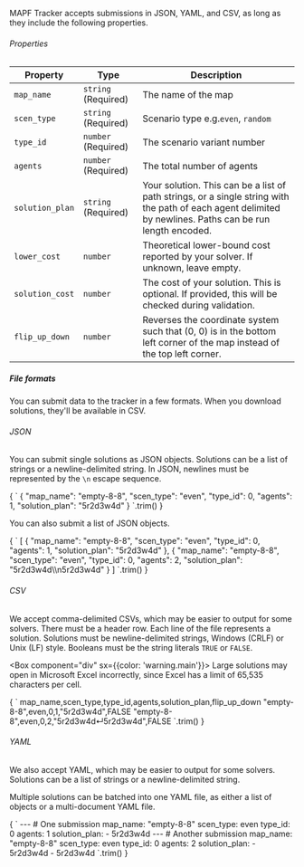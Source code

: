 
MAPF Tracker accepts submissions in JSON, YAML, and CSV, as long as they include the following properties.

###### Properties

| Property  | Type | Description |
|-|-|-|
| `map_name` | `string` (Required) | The name of the map |
| `scen_type` | `string` (Required) | Scenario type e.g.`even`, `random` |
| `type_id` | `number` (Required) | The scenario variant number |
| `agents` | `number` (Required) | The total number of agents |
| `solution_plan` | `string` (Required) | Your solution. This can be a list of path strings, or a single string with the path of each agent delimited by newlines. Paths can be run length encoded. |
| `lower_cost` | `number` | Theoretical lower-bound cost reported by your solver. If unknown, leave empty. |
| `solution_cost` | `number` | The cost of your solution. This is optional. If provided, this will be checked during validation. |
| `flip_up_down` | `number` | Reverses the coordinate system such that (0, 0) is in the bottom left corner of the map instead of the top left corner. |

##### File formats

You can submit data to the tracker in a few formats. When you download solutions, they'll be available in CSV. 

###### JSON

You can submit single solutions as JSON objects. Solutions can be a list of strings or a newline-delimited string. In JSON, newlines must be represented by the `\n` escape sequence.

<CodeBlock language="json">
  {
  `
  {
    "map_name": "empty-8-8", 
    "scen_type": "even",
    "type_id": 0, 
    "agents": 1, 
    "solution_plan": "5r2d3w4d"  
  }
`.trim()
  }
</CodeBlock>

You can also submit a list of JSON objects.

<CodeBlock language="json">
  {
  `
  [
    {
      "map_name": "empty-8-8", 
      "scen_type": "even",
      "type_id": 0, 
      "agents": 1, 
      "solution_plan": "5r2d3w4d"
    },
    {
      "map_name": "empty-8-8", 
      "scen_type": "even",
      "type_id": 0, 
      "agents": 2, 
      "solution_plan": "5r2d3w4d\\n5r2d3w4d"
    }
  ]
`.trim()
  }
</CodeBlock>

###### CSV

We accept comma-delimited CSVs, which may be easier to output for some solvers. There must be a header row. Each line of the file represents a solution. Solutions must be newline-delimited strings, Windows (CRLF) or Unix (LF) style. Booleans must be the string literals `TRUE` or `FALSE`.

<Box component="div" sx={{color: 'warning.main'}}>
  Large solutions may open in Microsoft Excel incorrectly, since Excel has a limit of 65,535 characters per cell.
</Box>

<CodeBlock language="csv-with-heading">
  {
  `
  map_name,scen_type,type_id,agents,solution_plan,flip_up_down
  "empty-8-8",even,0,1,"5r2d3w4d",FALSE
  "empty-8-8",even,0,2,"5r2d3w4d↵5r2d3w4d",FALSE
`.trim()
  }
</CodeBlock>

###### YAML

We also accept YAML, which may be easier to output for some solvers. Solutions can be a list of strings or a newline-delimited string.

Multiple solutions can be batched into one YAML file, as either a list of objects or a multi-document YAML file.

<CodeBlock language="yaml">
  {
  `
  ---
  # One submission
  map_name: "empty-8-8"
  scen_type: even
  type_id: 0
  agents: 1
  solution_plan: 
    - 5r2d3w4d
  ---
  # Another submission
  map_name: "empty-8-8"
  scen_type: even
  type_id: 0
  agents: 2
  solution_plan: 
    - 5r2d3w4d
    - 5r2d3w4d
`.trim()
  }
</CodeBlock>